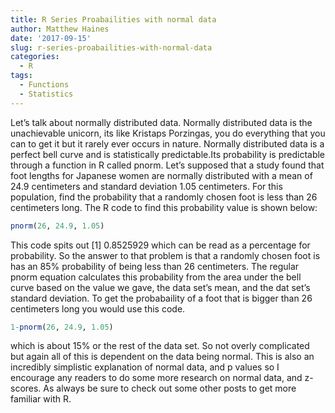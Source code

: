 ```yaml
---
title: R Series Proabailities with normal data
author: Matthew Haines
date: '2017-09-15'
slug: r-series-proabailities-with-normal-data
categories:
  - R
tags:
  - Functions
  - Statistics
---
```


Let's talk about normally distributed data. Normally distributed data is the unachievable unicorn, its like Kristaps Porzingas, you do everything that you can to get it but it rarely ever occurs in nature. Normally distributed data is a perfect bell curve and is statistically predictable.Its probability is predictable through a function in R called pnorm. Let's supposed that a study found that foot lengths for Japanese women are normally distributed with a mean of 24.9 centimeters and standard deviation 1.05 centimeters. For this population, find the probability that a randomly chosen foot is less than 26 centimeters long. The R code to find this probability value is shown below:

```r
pnorm(26, 24.9, 1.05)
```

This code spits out [1] 0.8525929 which can be read as a percentage for probability. So the answer to that problem is that a randomly chosen foot is has an 85% probability of being less than 26 centimeters. The regular pnorm equation calculates this probability from the area under the bell curve based on the value we gave, the data set's mean, and the dat set's standard deviation. To get the probabaility of a foot that is bigger than 26 centimeters long you would use this code.

```r
1-pnorm(26, 24.9, 1.05)
```

which is about 15% or the rest of the data set. So not overly complicated but again all of this is dependent on the data being normal. This is also an incredibly simplistic explanation of normal data, and p values so I encourage any readers to do some more research on normal data, and z-scores. As always be sure to check out some other posts to get more familiar with R.   
